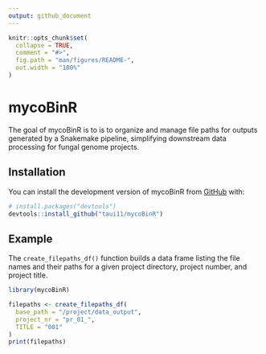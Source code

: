 ```yaml
---
output: github_document
---
```


<!-- README.md is generated from README.Rmd. Please edit that file -->

```r
knitr::opts_chunk$set(
  collapse = TRUE,
  comment = "#>",
  fig.path = "man/figures/README-",
  out.width = "100%"
)
```

# mycoBinR

<!-- badges: start -->
<!-- badges: end -->

The goal of mycoBinR is to is to organize and manage file paths for outputs generated by a Snakemake pipeline, simplifying downstream data processing for fungal genome projects.

## Installation

You can install the development version of mycoBinR from [GitHub](https://github.com/) with:

``` r
# install.packages("devtools")
devtools::install_github("taui11/mycoBinR")
```

## Example

The `create_filepaths_df()` function builds a data frame listing the file names and their paths for a given project directory, project number, and project title.

```r
library(mycoBinR)

filepaths <- create_filepaths_df(
  base_path = "/project/data_output",
  project_nr = "pr_01_",
  TITLE = "001"
)
print(filepaths)
```
